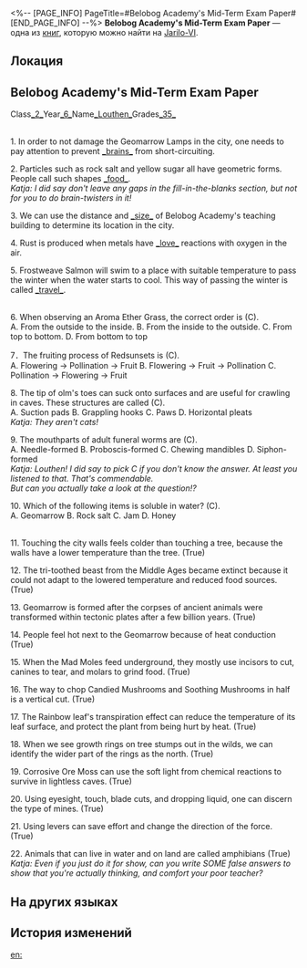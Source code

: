<%-- [PAGE_INFO]
PageTitle=#Belobog Academy's Mid-Term Exam Paper#
[END_PAGE_INFO] --%>
{{Дополнить}}
{{Книга Инфобокс
|id           = 126
|partIds      = 190272
|Название     = 
|Изображение  = Предмет Записи.png
|Мир          = Jarilo-VI
|Томов        = 1
|Автор        = <!--нужно добавить-->
|Описание     = A failed exam paper. The owner of the exam paper seems to be a boy named Louthen.
|Том1         = {{tx}}
|Источник1    = {{tx|Отсутствует источник}}
|Персонажи    = 
|Фракции      = 
}}
'''Belobog Academy's Mid-Term Exam Paper''' — одна из [[Книги|книг]], которую можно найти на [[Jarilo-VI]].

==Локация==
{{Отметка карты|<!--название карты-->|<!--id отметки-->}}

==Belobog Academy's Mid-Term Exam Paper==
Class<u>_2_</u>Year<u>_6_</u>Name<u>_Louthen_</u>Grades<u>_35_</u>

{{Размер|32|1) Fill in the Blanks}}<br />
1. In order to not damage the Geomarrow Lamps in the city, one needs to pay attention to prevent <u>_brains_</u> from short-circuiting.

2. Particles such as rock salt and yellow sugar all have geometric forms. People call such shapes <u>_food_</u>.<br />
''Katja: I did say don't leave any gaps in the fill-in-the-blanks section, but not for you to do brain-twisters in it!''

3. We can use the distance and <u>_size_</u> of Belobog Academy's teaching building to determine its location in the city.

4. Rust is produced when metals have <u>_love_</u> reactions with oxygen in the air.

5. Frostweave Salmon will swim to a place with suitable temperature to pass the winter when the water starts to cool. This way of passing the winter is called <u>_travel_</u>.

{{Размер|32|2) Multiple Choice Questions}}<br />
6. When observing an Aroma Ether Grass, the correct order is (C).<br />
A. From the outside to the inside. B. From the inside to the outside. C. From top to bottom. D. From bottom to top

7．The fruiting process of Redsunsets is (C).<br />
A. Flowering → Pollination → Fruit B. Flowering → Fruit → Pollination C. Pollination → Flowering → Fruit

8. The tip of olm's toes can suck onto surfaces and are useful for crawling in caves. These structures are called (C).<br />
A. Suction pads B. Grappling hooks C. Paws D. Horizontal pleats<br />
''Katja: They aren't cats!''

9. The mouthparts of adult funeral worms are (C).<br />
A. Needle-formed B. Proboscis-formed C. Chewing mandibles D. Siphon-formed<br />
''Katja: Louthen! I did say to pick C if you don't know the answer. At least you listened to that. That's commendable.''<br />
''But can you actually take a look at the question!?''

10. Which of the following items is soluble in water? (C).<br />
A. Geomarrow B. Rock salt C. Jam D. Honey




{{Размер|32|3) True/False Questions}}<br />
11. Touching the city walls feels colder than touching a tree, because the walls have a lower temperature than the tree. (True)

12. The tri-toothed beast from the Middle Ages became extinct because it could not adapt to the lowered temperature and reduced food sources. (True)

13. Geomarrow is formed after the corpses of ancient animals were transformed within tectonic plates after a few billion years. (True)

14. People feel hot next to the Geomarrow because of heat conduction (True)

15. When the Mad Moles feed underground, they mostly use incisors to cut, canines to tear, and molars to grind food. (True)

16. The way to chop Candied Mushrooms and Soothing Mushrooms in half is a vertical cut. (True)

17. The Rainbow leaf's transpiration effect can reduce the temperature of its leaf surface, and protect the plant from being hurt by heat. (True)

18. When we see growth rings on tree stumps out in the wilds, we can identify the wider part of the rings as the north. (True)

19. Corrosive Ore Moss can use the soft light from chemical reactions to survive in lightless caves. (True)

20. Using eyesight, touch, blade cuts, and dropping liquid, one can discern the type of mines. (True)

21. Using levers can save effort and change the direction of the force. (True)

22. Animals that can live in water and on land are called amphibians (True)<br />
''Katja: Even if you just do it for show, can you write SOME false answers to show that you're actually thinking, and comfort your poor teacher?''

==На других языках==
{{На других языках
|en   = Belobog Academy's Mid-Term Exam Paper
|zhs  = 贝洛伯格学院期中测试卷
|zht  = 貝洛伯格學院期中考試卷
|ja   = ベロブルグ学院中間試験の解答用紙
|ko   = 벨로보그 아카데미의 중간고사 시험지
|es   = Examen de mitad del semestre de la Academia de Belobog
|fr   = Copie de l'examen de mi-semestre de l'Académie de Belobog
|ru   = Промежуточная экзаменационная работа Академии Белобога
|th   = ข้อสอบกลางภาคของสถาบัน Belobog
|vi   = Phiếu Thi Trong Học Viện Belobog
|de   = Zwischenprüfung der Belobog-Akademie
|id   = Makalah Ujian Tengah Semester Akademi Belobog
|pt   = Prova Semestral da Academia de Belobog
}}

==История изменений==
{{История изменений|3.5}}

[[en:]]